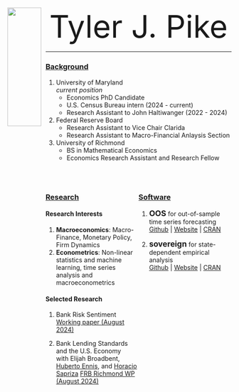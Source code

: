 
<style>
.column-left{
  padding-top: 25pt;
  padding-bottom: 25pt;
  float: left;
  width: 50%;
  height: 200pt;
  text-align: left;
}
.column-right{
  padding-top: 25pt;
  padding-bottom: 25pt;
  float: right;
  width: 50%;
  height: 200pt;
  text-align: left;
}
</style>

<style>
.column-pic{
  padding-top: 25pt;
  padding-bottom: 25pt;
  float: left;
  width: 15%;
  height: 200pt;
  text-align: right;
}
.column-text{
  padding-top: 25pt;
  padding-bottom: 25pt;
  float: right;
  width: 83%;
  height: 200pt;
  text-align: left;
}
</style>


<div class="column-pic">

   <img src="./content/Pike Profile Picture.jpg" style="width:100%">

</div>


<div class="column-text">

<p align=center> <span style="font-size:5em;"> Tyler J. Pike </span> </p>

---

### [Background](./content/Tyler_Pike_CV.pdf)  

1. University of Maryland     
*current position*
    - Economics PhD Candidate  
    - U.S. Census Bureau intern (2024 - current)  
    - Research Assistant to John Haltiwanger  (2022 - 2024)  

2. Federal Reserve Board   
    - Research Assistant to Vice Chair Clarida   
    - Research Assistant to Macro-Financial Anlaysis Section      

3. University of Richmond  
    - BS in Mathematical Economics   
    - Economics Research Assistant and Research Fellow    

<div class="column-left">
  
### [Research](./current_projects.html)

#### Research Interests

1. **Macroeconomics**: Macro-Finance, Monetary Policy, Firm Dynamics 
2. **Econometrics**: Non-linear statistics and machine learning, time series analysis and macroeconometrics


#### Selected Research   

1. Bank Risk Sentiment     
[Working paper (August 2024)](./content/Pike - Bank Risk Sentiment - Summer 2024.pdf)

2. Bank Lending Standards and the U.S. Economy    
with Elijah Broadbent, [Huberto Ennis](https://www.richmondfed.org/research/people/ennis), and [Horacio Sapriza](https://sites.google.com/view/horacio-sapriza/)
[FRB Richmond WP (August 2024)](https://www.richmondfed.org/publications/research/working_papers/2024/wp_24-07)  

</div>

<div class="column-right">

### [Software](./packages.html)  

1.  <span style="font-size:1.25em;">**OOS**</span> for out-of-sample time series forecasting     
[Github](https://github.com/tylerJPike/OOS) | [Website](https://tylerjpike.github.io/OOS/) | [CRAN](https://cran.r-project.org/web/packages/OOS/index.html)

2. <span style="font-size:1.25em;">**sovereign**</span> for state-dependent empirical analysis      
[Github](https://github.com/tylerJPike/sovereign) | [Website](https://tylerjpike.github.io/sovereign/) | [CRAN](https://cran.r-project.org/web/packages/sovereign/index.html)

</div>  

</div>  
  
 